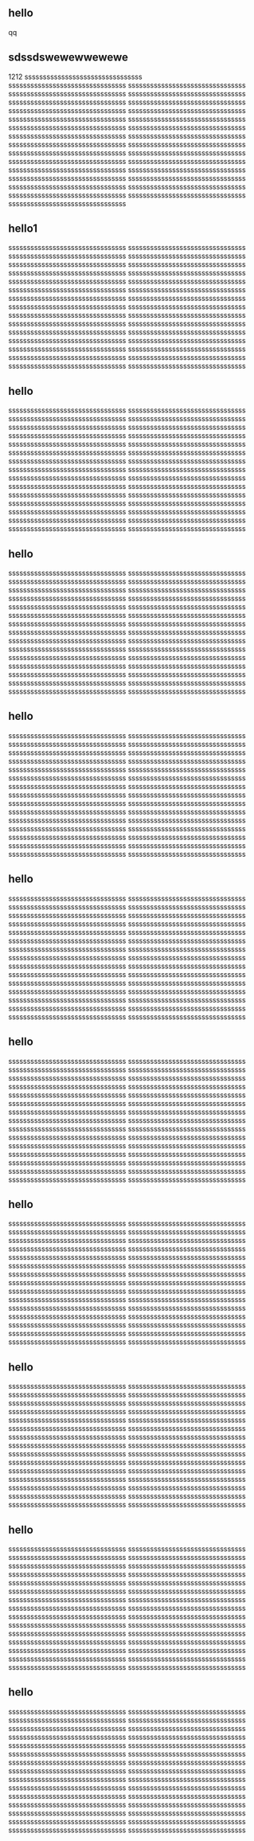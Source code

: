 ## hello
qq

## sdssdswewewwewewe
1212
ssssssssssssssssssssssssssssssss ssssssssssssssssssssssssssssssss ssssssssssssssssssssssssssssssss
ssssssssssssssssssssssssssssssss ssssssssssssssssssssssssssssssss ssssssssssssssssssssssssssssssss
ssssssssssssssssssssssssssssssss ssssssssssssssssssssssssssssssss ssssssssssssssssssssssssssssssss
ssssssssssssssssssssssssssssssss ssssssssssssssssssssssssssssssss ssssssssssssssssssssssssssssssss
ssssssssssssssssssssssssssssssss ssssssssssssssssssssssssssssssss ssssssssssssssssssssssssssssssss
ssssssssssssssssssssssssssssssss ssssssssssssssssssssssssssssssss ssssssssssssssssssssssssssssssss
ssssssssssssssssssssssssssssssss ssssssssssssssssssssssssssssssss ssssssssssssssssssssssssssssssss
ssssssssssssssssssssssssssssssss ssssssssssssssssssssssssssssssss ssssssssssssssssssssssssssssssss
ssssssssssssssssssssssssssssssss ssssssssssssssssssssssssssssssss ssssssssssssssssssssssssssssssss
ssssssssssssssssssssssssssssssss ssssssssssssssssssssssssssssssss ssssssssssssssssssssssssssssssss

## hello1

ssssssssssssssssssssssssssssssss ssssssssssssssssssssssssssssssss ssssssssssssssssssssssssssssssss
ssssssssssssssssssssssssssssssss ssssssssssssssssssssssssssssssss ssssssssssssssssssssssssssssssss
ssssssssssssssssssssssssssssssss ssssssssssssssssssssssssssssssss ssssssssssssssssssssssssssssssss
ssssssssssssssssssssssssssssssss ssssssssssssssssssssssssssssssss ssssssssssssssssssssssssssssssss
ssssssssssssssssssssssssssssssss ssssssssssssssssssssssssssssssss ssssssssssssssssssssssssssssssss
ssssssssssssssssssssssssssssssss ssssssssssssssssssssssssssssssss ssssssssssssssssssssssssssssssss
ssssssssssssssssssssssssssssssss ssssssssssssssssssssssssssssssss ssssssssssssssssssssssssssssssss
ssssssssssssssssssssssssssssssss ssssssssssssssssssssssssssssssss ssssssssssssssssssssssssssssssss
ssssssssssssssssssssssssssssssss ssssssssssssssssssssssssssssssss ssssssssssssssssssssssssssssssss
ssssssssssssssssssssssssssssssss ssssssssssssssssssssssssssssssss ssssssssssssssssssssssssssssssss

## hello

ssssssssssssssssssssssssssssssss ssssssssssssssssssssssssssssssss ssssssssssssssssssssssssssssssss
ssssssssssssssssssssssssssssssss ssssssssssssssssssssssssssssssss ssssssssssssssssssssssssssssssss
ssssssssssssssssssssssssssssssss ssssssssssssssssssssssssssssssss ssssssssssssssssssssssssssssssss
ssssssssssssssssssssssssssssssss ssssssssssssssssssssssssssssssss ssssssssssssssssssssssssssssssss
ssssssssssssssssssssssssssssssss ssssssssssssssssssssssssssssssss ssssssssssssssssssssssssssssssss
ssssssssssssssssssssssssssssssss ssssssssssssssssssssssssssssssss ssssssssssssssssssssssssssssssss
ssssssssssssssssssssssssssssssss ssssssssssssssssssssssssssssssss ssssssssssssssssssssssssssssssss
ssssssssssssssssssssssssssssssss ssssssssssssssssssssssssssssssss ssssssssssssssssssssssssssssssss
ssssssssssssssssssssssssssssssss ssssssssssssssssssssssssssssssss ssssssssssssssssssssssssssssssss
ssssssssssssssssssssssssssssssss ssssssssssssssssssssssssssssssss ssssssssssssssssssssssssssssssss

## hello

ssssssssssssssssssssssssssssssss ssssssssssssssssssssssssssssssss ssssssssssssssssssssssssssssssss
ssssssssssssssssssssssssssssssss ssssssssssssssssssssssssssssssss ssssssssssssssssssssssssssssssss
ssssssssssssssssssssssssssssssss ssssssssssssssssssssssssssssssss ssssssssssssssssssssssssssssssss
ssssssssssssssssssssssssssssssss ssssssssssssssssssssssssssssssss ssssssssssssssssssssssssssssssss
ssssssssssssssssssssssssssssssss ssssssssssssssssssssssssssssssss ssssssssssssssssssssssssssssssss
ssssssssssssssssssssssssssssssss ssssssssssssssssssssssssssssssss ssssssssssssssssssssssssssssssss
ssssssssssssssssssssssssssssssss ssssssssssssssssssssssssssssssss ssssssssssssssssssssssssssssssss
ssssssssssssssssssssssssssssssss ssssssssssssssssssssssssssssssss ssssssssssssssssssssssssssssssss
ssssssssssssssssssssssssssssssss ssssssssssssssssssssssssssssssss ssssssssssssssssssssssssssssssss
ssssssssssssssssssssssssssssssss ssssssssssssssssssssssssssssssss ssssssssssssssssssssssssssssssss

## hello

ssssssssssssssssssssssssssssssss ssssssssssssssssssssssssssssssss ssssssssssssssssssssssssssssssss
ssssssssssssssssssssssssssssssss ssssssssssssssssssssssssssssssss ssssssssssssssssssssssssssssssss
ssssssssssssssssssssssssssssssss ssssssssssssssssssssssssssssssss ssssssssssssssssssssssssssssssss
ssssssssssssssssssssssssssssssss ssssssssssssssssssssssssssssssss ssssssssssssssssssssssssssssssss
ssssssssssssssssssssssssssssssss ssssssssssssssssssssssssssssssss ssssssssssssssssssssssssssssssss
ssssssssssssssssssssssssssssssss ssssssssssssssssssssssssssssssss ssssssssssssssssssssssssssssssss
ssssssssssssssssssssssssssssssss ssssssssssssssssssssssssssssssss ssssssssssssssssssssssssssssssss
ssssssssssssssssssssssssssssssss ssssssssssssssssssssssssssssssss ssssssssssssssssssssssssssssssss
ssssssssssssssssssssssssssssssss ssssssssssssssssssssssssssssssss ssssssssssssssssssssssssssssssss
ssssssssssssssssssssssssssssssss ssssssssssssssssssssssssssssssss ssssssssssssssssssssssssssssssss

## hello

ssssssssssssssssssssssssssssssss ssssssssssssssssssssssssssssssss ssssssssssssssssssssssssssssssss
ssssssssssssssssssssssssssssssss ssssssssssssssssssssssssssssssss ssssssssssssssssssssssssssssssss
ssssssssssssssssssssssssssssssss ssssssssssssssssssssssssssssssss ssssssssssssssssssssssssssssssss
ssssssssssssssssssssssssssssssss ssssssssssssssssssssssssssssssss ssssssssssssssssssssssssssssssss
ssssssssssssssssssssssssssssssss ssssssssssssssssssssssssssssssss ssssssssssssssssssssssssssssssss
ssssssssssssssssssssssssssssssss ssssssssssssssssssssssssssssssss ssssssssssssssssssssssssssssssss
ssssssssssssssssssssssssssssssss ssssssssssssssssssssssssssssssss ssssssssssssssssssssssssssssssss
ssssssssssssssssssssssssssssssss ssssssssssssssssssssssssssssssss ssssssssssssssssssssssssssssssss
ssssssssssssssssssssssssssssssss ssssssssssssssssssssssssssssssss ssssssssssssssssssssssssssssssss
ssssssssssssssssssssssssssssssss ssssssssssssssssssssssssssssssss ssssssssssssssssssssssssssssssss

## hello

ssssssssssssssssssssssssssssssss ssssssssssssssssssssssssssssssss ssssssssssssssssssssssssssssssss
ssssssssssssssssssssssssssssssss ssssssssssssssssssssssssssssssss ssssssssssssssssssssssssssssssss
ssssssssssssssssssssssssssssssss ssssssssssssssssssssssssssssssss ssssssssssssssssssssssssssssssss
ssssssssssssssssssssssssssssssss ssssssssssssssssssssssssssssssss ssssssssssssssssssssssssssssssss
ssssssssssssssssssssssssssssssss ssssssssssssssssssssssssssssssss ssssssssssssssssssssssssssssssss
ssssssssssssssssssssssssssssssss ssssssssssssssssssssssssssssssss ssssssssssssssssssssssssssssssss
ssssssssssssssssssssssssssssssss ssssssssssssssssssssssssssssssss ssssssssssssssssssssssssssssssss
ssssssssssssssssssssssssssssssss ssssssssssssssssssssssssssssssss ssssssssssssssssssssssssssssssss
ssssssssssssssssssssssssssssssss ssssssssssssssssssssssssssssssss ssssssssssssssssssssssssssssssss
ssssssssssssssssssssssssssssssss ssssssssssssssssssssssssssssssss ssssssssssssssssssssssssssssssss

## hello

ssssssssssssssssssssssssssssssss ssssssssssssssssssssssssssssssss ssssssssssssssssssssssssssssssss
ssssssssssssssssssssssssssssssss ssssssssssssssssssssssssssssssss ssssssssssssssssssssssssssssssss
ssssssssssssssssssssssssssssssss ssssssssssssssssssssssssssssssss ssssssssssssssssssssssssssssssss
ssssssssssssssssssssssssssssssss ssssssssssssssssssssssssssssssss ssssssssssssssssssssssssssssssss
ssssssssssssssssssssssssssssssss ssssssssssssssssssssssssssssssss ssssssssssssssssssssssssssssssss
ssssssssssssssssssssssssssssssss ssssssssssssssssssssssssssssssss ssssssssssssssssssssssssssssssss
ssssssssssssssssssssssssssssssss ssssssssssssssssssssssssssssssss ssssssssssssssssssssssssssssssss
ssssssssssssssssssssssssssssssss ssssssssssssssssssssssssssssssss ssssssssssssssssssssssssssssssss
ssssssssssssssssssssssssssssssss ssssssssssssssssssssssssssssssss ssssssssssssssssssssssssssssssss
ssssssssssssssssssssssssssssssss ssssssssssssssssssssssssssssssss ssssssssssssssssssssssssssssssss

## hello

ssssssssssssssssssssssssssssssss ssssssssssssssssssssssssssssssss ssssssssssssssssssssssssssssssss
ssssssssssssssssssssssssssssssss ssssssssssssssssssssssssssssssss ssssssssssssssssssssssssssssssss
ssssssssssssssssssssssssssssssss ssssssssssssssssssssssssssssssss ssssssssssssssssssssssssssssssss
ssssssssssssssssssssssssssssssss ssssssssssssssssssssssssssssssss ssssssssssssssssssssssssssssssss
ssssssssssssssssssssssssssssssss ssssssssssssssssssssssssssssssss ssssssssssssssssssssssssssssssss
ssssssssssssssssssssssssssssssss ssssssssssssssssssssssssssssssss ssssssssssssssssssssssssssssssss
ssssssssssssssssssssssssssssssss ssssssssssssssssssssssssssssssss ssssssssssssssssssssssssssssssss
ssssssssssssssssssssssssssssssss ssssssssssssssssssssssssssssssss ssssssssssssssssssssssssssssssss
ssssssssssssssssssssssssssssssss ssssssssssssssssssssssssssssssss ssssssssssssssssssssssssssssssss
ssssssssssssssssssssssssssssssss ssssssssssssssssssssssssssssssss ssssssssssssssssssssssssssssssss

## hello

ssssssssssssssssssssssssssssssss ssssssssssssssssssssssssssssssss ssssssssssssssssssssssssssssssss
ssssssssssssssssssssssssssssssss ssssssssssssssssssssssssssssssss ssssssssssssssssssssssssssssssss
ssssssssssssssssssssssssssssssss ssssssssssssssssssssssssssssssss ssssssssssssssssssssssssssssssss
ssssssssssssssssssssssssssssssss ssssssssssssssssssssssssssssssss ssssssssssssssssssssssssssssssss
ssssssssssssssssssssssssssssssss ssssssssssssssssssssssssssssssss ssssssssssssssssssssssssssssssss
ssssssssssssssssssssssssssssssss ssssssssssssssssssssssssssssssss ssssssssssssssssssssssssssssssss
ssssssssssssssssssssssssssssssss ssssssssssssssssssssssssssssssss ssssssssssssssssssssssssssssssss
ssssssssssssssssssssssssssssssss ssssssssssssssssssssssssssssssss ssssssssssssssssssssssssssssssss
ssssssssssssssssssssssssssssssss ssssssssssssssssssssssssssssssss ssssssssssssssssssssssssssssssss
ssssssssssssssssssssssssssssssss ssssssssssssssssssssssssssssssss ssssssssssssssssssssssssssssssss

## hello

ssssssssssssssssssssssssssssssss ssssssssssssssssssssssssssssssss ssssssssssssssssssssssssssssssss
ssssssssssssssssssssssssssssssss ssssssssssssssssssssssssssssssss ssssssssssssssssssssssssssssssss
ssssssssssssssssssssssssssssssss ssssssssssssssssssssssssssssssss ssssssssssssssssssssssssssssssss
ssssssssssssssssssssssssssssssss ssssssssssssssssssssssssssssssss ssssssssssssssssssssssssssssssss
ssssssssssssssssssssssssssssssss ssssssssssssssssssssssssssssssss ssssssssssssssssssssssssssssssss
ssssssssssssssssssssssssssssssss ssssssssssssssssssssssssssssssss ssssssssssssssssssssssssssssssss
ssssssssssssssssssssssssssssssss ssssssssssssssssssssssssssssssss ssssssssssssssssssssssssssssssss
ssssssssssssssssssssssssssssssss ssssssssssssssssssssssssssssssss ssssssssssssssssssssssssssssssss
ssssssssssssssssssssssssssssssss ssssssssssssssssssssssssssssssss ssssssssssssssssssssssssssssssss
ssssssssssssssssssssssssssssssss ssssssssssssssssssssssssssssssss ssssssssssssssssssssssssssssssss

